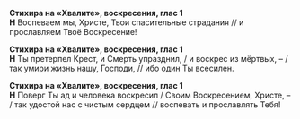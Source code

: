 **Стихира на «Хвалите», воскресения, глас 1**  
**Н** Воспеваем мы, Христе, Твои спасительные страдания // и прославляем Твоё Воскресение!

**Стихира на «Хвалите», воскресения, глас 1**  
**Н** Ты претерпел Крест, и Смерть упразднил, / и воскрес из мёртвых, – / так умири жизнь нашу, Господи, // ибо один Ты всесилен.

**Стихира на «Хвалите», воскресения, глас 1**  
**Н** Поверг Ты ад и человека воскресил / Своим Воскресением, Христе, – / так удостой нас с чистым сердцем // воспевать и прославлять Тебя!
